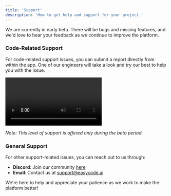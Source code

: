 ```yaml
---
title: 'Support'
description: 'How to get help and support for your project.'
---
```


<Warning>
We are currently in early beta. There will be bugs and missing features, and we'd love to hear your feedback as we continue to improve the platform.
</Warning>

### Code-Related Support

For code-related support issues, you can submit a report directly from within the app. One of our engineers will take a look and try our best to help you with the issue. 

<Frame>
  <video controls>
    <source src="/images/codehelp.mp4" type="video/mp4" />
    Your browser does not support the video tag.
  </video>
</Frame>

*Note: This level of support is offered only during the beta period.*

### General Support

For other support-related issues, you can reach out to us through:

- **Discord**: Join our community [here](https://discord.gg/3kqeNhsQxH) 
- **Email**: Contact us at [support@easycode.ai](mailto:support@easycode.ai)

We're here to help and appreciate your patience as we work to make the platform better!
